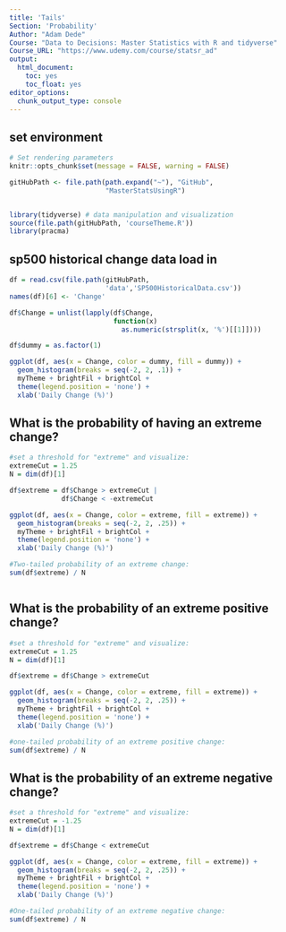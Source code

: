 ```yaml
---
title: 'Tails'
Section: 'Probability'
Author: "Adam Dede"
Course: "Data to Decisions: Master Statistics with R and tidyverse"
Course_URL: "https://www.udemy.com/course/statsr_ad" 
output:
  html_document:
    toc: yes
    toc_float: yes
editor_options:
  chunk_output_type: console
---
```



## set environment

```r

# Set rendering parameters
knitr::opts_chunk$set(message = FALSE, warning = FALSE)

gitHubPath <- file.path(path.expand("~"), "GitHub", 
                        "MasterStatsUsingR")


library(tidyverse) # data manipulation and visualization
source(file.path(gitHubPath, 'courseTheme.R'))
library(pracma)

```

## sp500 historical change data load in 

```r
df = read.csv(file.path(gitHubPath,
                        'data','SP500HistoricalData.csv'))
names(df)[6] <- 'Change'

df$Change = unlist(lapply(df$Change, 
                          function(x) 
                            as.numeric(strsplit(x, '%')[[1]])))

df$dummy = as.factor(1) 

ggplot(df, aes(x = Change, color = dummy, fill = dummy)) +
  geom_histogram(breaks = seq(-2, 2, .1)) + 
  myTheme + brightFil + brightCol + 
  theme(legend.position = 'none') + 
  xlab('Daily Change (%)')

```

## What is the probability of having an extreme change? 

```r
#set a threshold for "extreme" and visualize: 
extremeCut = 1.25
N = dim(df)[1]

df$extreme = df$Change > extremeCut |
             df$Change < -extremeCut

ggplot(df, aes(x = Change, color = extreme, fill = extreme)) +
  geom_histogram(breaks = seq(-2, 2, .25)) + 
  myTheme + brightFil + brightCol + 
  theme(legend.position = 'none') + 
  xlab('Daily Change (%)')

#Two-tailed probability of an extreme change: 
sum(df$extreme) / N



```

## What is the probability of an extreme positive change?  

```r

#set a threshold for "extreme" and visualize: 
extremeCut = 1.25
N = dim(df)[1]

df$extreme = df$Change > extremeCut 

ggplot(df, aes(x = Change, color = extreme, fill = extreme)) +
  geom_histogram(breaks = seq(-2, 2, .25)) + 
  myTheme + brightFil + brightCol + 
  theme(legend.position = 'none') + 
  xlab('Daily Change (%)')

#one-tailed probability of an extreme positive change: 
sum(df$extreme) / N


```

## What is the probability of an extreme negative change?  

```r

#set a threshold for "extreme" and visualize: 
extremeCut = -1.25
N = dim(df)[1]

df$extreme = df$Change < extremeCut 

ggplot(df, aes(x = Change, color = extreme, fill = extreme)) +
  geom_histogram(breaks = seq(-2, 2, .25)) + 
  myTheme + brightFil + brightCol + 
  theme(legend.position = 'none') + 
  xlab('Daily Change (%)')

#One-tailed probability of an extreme negative change: 
sum(df$extreme) / N


```
